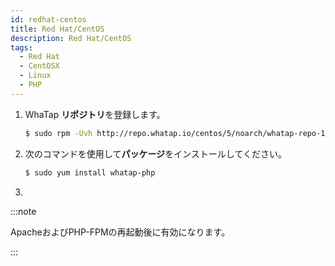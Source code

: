 ```yaml
---
id: redhat-centos
title: Red Hat/CentOS
description: Red Hat/CentOS
tags:
  - Red Hat
  - CentOSX
  - Linux
  - PHP
---
```


1. WhaTap **リポジトリ**を登録します。

   ```bash title=SH
   $ sudo rpm -Uvh http://repo.whatap.io/centos/5/noarch/whatap-repo-1.0-1.noarch.rpm
   ```

2. 次のコマンドを使用して**パッケージ**をインストールしてください。 

   ```bash title=SH
   $ sudo yum install whatap-php
   ```

3. <Phpinstallscript />


<Phpextensionwhatap /> 

:::note

ApacheおよびPHP-FPMの再起動後に有効になります。

:::
